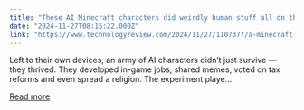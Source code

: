 ```yaml
---
title: "These AI Minecraft characters did weirdly human stuff all on their own"
date: "2024-11-27T08:15:22.000Z"
link: "https://www.technologyreview.com/2024/11/27/1107377/a-minecraft-town-of-ai-characters-made-friends-invented-jobs-and-spread-religion/"
---
```


Left to their own devices, an army of AI characters didn’t just survive — they thrived. They developed in-game jobs, shared memes, voted on tax reforms and even spread a religion. The experiment playe...

[Read more](https://www.technologyreview.com/2024/11/27/1107377/a-minecraft-town-of-ai-characters-made-friends-invented-jobs-and-spread-religion/)
